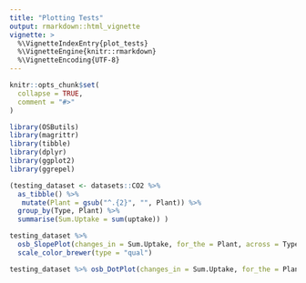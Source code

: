 ```yaml
---
title: "Plotting Tests"
output: rmarkdown::html_vignette
vignette: >
  %\VignetteIndexEntry{plot_tests}
  %\VignetteEngine{knitr::rmarkdown}
  %\VignetteEncoding{UTF-8}
---
```


```r
knitr::opts_chunk$set(
  collapse = TRUE,
  comment = "#>"
)
```

```r
library(OSButils)
library(magrittr)
library(tibble)
library(dplyr)
library(ggplot2)
library(ggrepel)
```

```r
(testing_dataset <- datasets::CO2 %>% 
  as_tibble() %>% 
   mutate(Plant = gsub("^.{2}", "", Plant)) %>% 
  group_by(Type, Plant) %>% 
  summarise(Sum.Uptake = sum(uptake)) )
```

```r
testing_dataset %>% 
  osb_SlopePlot(changes_in = Sum.Uptake, for_the = Plant, across = Type) +
  scale_color_brewer(type = "qual")
```

```r
testing_dataset %>% osb_DotPlot(changes_in = Sum.Uptake, for_the = Plant, across = Type) + scale_color_brewer(type = "qual")
```

